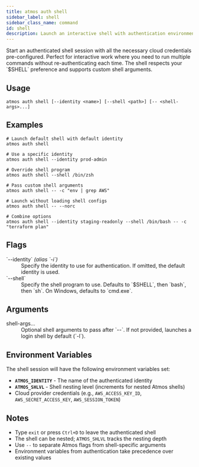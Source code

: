 ```yaml
---
title: atmos auth shell
sidebar_label: shell
sidebar_class_name: command
id: shell
description: Launch an interactive shell with authentication environment variables configured for the selected identity.
---
```


<Intro>
Start an authenticated shell session with all the necessary cloud credentials pre-configured. Perfect for interactive work where you need to run multiple commands without re-authenticating each time. The shell respects your `$SHELL` preference and supports custom shell arguments.
</Intro>

<Screengrab title="atmos auth shell --help" slug="atmos-auth-shell--help" />

## Usage

```shell
atmos auth shell [--identity <name>] [--shell <path>] [-- <shell-args>...]
```

## Examples

```shell
# Launch default shell with default identity
atmos auth shell

# Use a specific identity
atmos auth shell --identity prod-admin

# Override shell program
atmos auth shell --shell /bin/zsh

# Pass custom shell arguments
atmos auth shell -- -c "env | grep AWS"

# Launch without loading shell configs
atmos auth shell -- --norc

# Combine options
atmos auth shell --identity staging-readonly --shell /bin/bash -- -c "terraform plan"
```

## Flags

<dl>
  <dt>`--identity` <em>(alias `-i`)</em></dt>
  <dd>Specify the identity to use for authentication. If omitted, the default identity is used.</dd>

  <dt>`--shell`</dt>
  <dd>Specify the shell program to use. Defaults to `$SHELL`, then `bash`, then `sh`. On Windows, defaults to `cmd.exe`.</dd>
</dl>

## Arguments

<dl>
  <dt>shell-args...</dt>
  <dd>Optional shell arguments to pass after `--`. If not provided, launches a login shell by default (`-l`).</dd>
</dl>

## Environment Variables

The shell session will have the following environment variables set:

- **`ATMOS_IDENTITY`** - The name of the authenticated identity
- **`ATMOS_SHLVL`** - Shell nesting level (increments for nested Atmos shells)
- Cloud provider credentials (e.g., `AWS_ACCESS_KEY_ID`, `AWS_SECRET_ACCESS_KEY`, `AWS_SESSION_TOKEN`)

## Notes

- Type `exit` or press `Ctrl+D` to leave the authenticated shell
- The shell can be nested; `ATMOS_SHLVL` tracks the nesting depth
- Use `--` to separate Atmos flags from shell-specific arguments
- Environment variables from authentication take precedence over existing values
